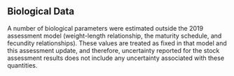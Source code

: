 ## Biological Data

A number of biological parameters were estimated outside the 2019 assessment model
(weight-length relationship, the maturity schedule, and fecundity relationships). These
values are treated as fixed in that model and this assessment update, and therefore, uncertainty reported for the stock assessment results does not include any uncertainty associated with these quantities.

